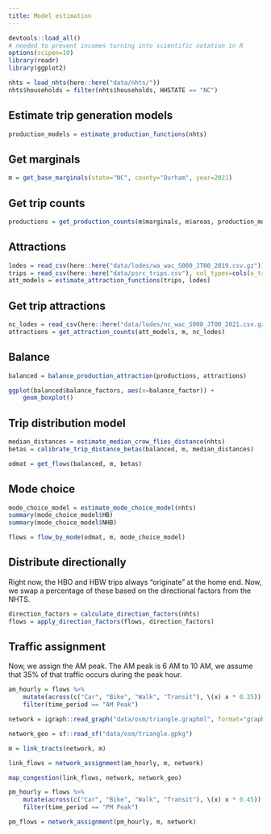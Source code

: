 ```yaml
---
title: Model estimation
---
```


```r
devtools::load_all()
# needed to prevent incomes turning into scientific notation in R
options(scipen=10)
library(readr)
library(ggplot2)
```

```r
nhts = load_nhts(here::here("data/nhts/"))
nhts$households = filter(nhts$households, HHSTATE == "NC")
```

## Estimate trip generation models

```r
production_models = estimate_production_functions(nhts)
```


## Get marginals

```r
m = get_base_marginals(state="NC", county="Durham", year=2021)
```

## Get trip counts

```r
productions = get_production_counts(m$marginals, m$areas, production_models)
```

## Attractions

```r
lodes = read_csv(here::here("data/lodes/wa_wac_S000_JT00_2019.csv.gz"))
trips = read_csv(here::here("data/psrc_trips.csv"), col_types=cols(o_tract10=col_character(), d_tract10=col_character()))
att_models = estimate_attraction_functions(trips, lodes)
```

## Get trip attractions

```r
nc_lodes = read_csv(here::here("data/lodes/nc_wac_S000_JT00_2021.csv.gz"))
attractions = get_attraction_counts(att_models, m, nc_lodes)
```

## Balance

```r
balanced = balance_production_attraction(productions, attractions)
```

```r
ggplot(balanced$balance_factors, aes(x=balance_factor)) +
    geom_boxplot()
```

## Trip distribution model

```r
median_distances = estimate_median_crow_flies_distance(nhts)
betas = calibrate_trip_distance_betas(balanced, m, median_distances)
```

```r
odmat = get_flows(balanced, m, betas)
```

## Mode choice

```r
mode_choice_model = estimate_mode_choice_model(nhts)
summary(mode_choice_model$HB)
summary(mode_choice_model$NHB)
```

```r
flows = flow_by_mode(odmat, m, mode_choice_model)
```

## Distribute directionally

Right now, the HBO and HBW trips always "originate" at the home end. Now, we swap a percentage of these based on the directional factors from the NHTS.

```r
direction_factors = calculate_direction_factors(nhts)
flows = apply_direction_factors(flows, direction_factors)
```

## Traffic assignment

Now, we assign the AM peak. The AM peak is 6 AM to 10 AM, we assume that 35% of that traffic occurs during the peak hour. 

```r
am_hourly = flows %>%
    mutate(across(c("Car", "Bike", "Walk", "Transit"), \(x) x * 0.35)) %>%
    filter(time_period == "AM Peak")

network = igraph::read_graph("data/osm/triangle.graphml", format="graphml")

network_geo = sf::read_sf("data/osm/triangle.gpkg")

m = link_tracts(network, m)
```

```r
link_flows = network_assignment(am_hourly, m, network)
```

```r
map_congestion(link_flows, network, network_geo)
```


```r
pm_hourly = flows %>%
    mutate(across(c("Car", "Bike", "Walk", "Transit"), \(x) x * 0.45)) %>%
    filter(time_period == "PM Peak")

pm_flows = network_assignment(pm_hourly, m, network)
```